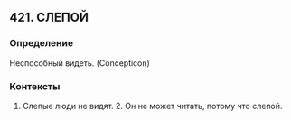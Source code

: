 ## 421. СЛЕПОЙ
### Определение
Неспособный видеть. (Concepticon)

### Контексты
1. Слепые люди не видят. 2. Он не может читать, потому что слепой.

